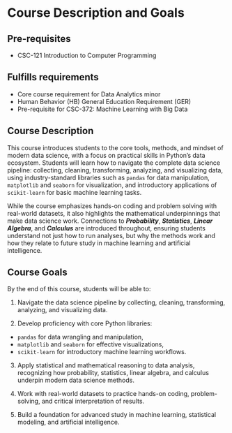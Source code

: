 
# Course Description and Goals

## Pre-requisites

* CSC-121 Introduction to Computer Programming

## Fulfills requirements

* Core course requirement for Data Analytics minor
* Human Behavior (HB) General Education Requirement (GER) 
* Pre-requisite for CSC-372: Machine Learning with Big Data

## Course Description

This course introduces students to the core tools, methods, and mindset of modern data science, with a focus on practical skills in Python's data ecosystem. Students will learn how to navigate the complete data science pipeline: collecting, cleaning, transforming, analyzing, and visualizing data, using industry-standard libraries such as `pandas` for data manipulation, `matplotlib` and `seaborn` for visualization, and introductory applications of `scikit-learn` for basic machine learning tasks.

While the course emphasizes hands-on coding and problem solving with real-world datasets, it also highlights the mathematical underpinnings that make data science work. Connections to _**Probability**_, _**Statistics**_, _**Linear Algebra**_, and _**Calculus**_ are introduced throughout, ensuring students understand not just how to run analyses, but why the methods work and how they relate to future study in machine learning and artificial intelligence.


## Course Goals
<!-- 
* Enable students to start careers as data scientists by providing experience working with real-world data, tools, and techniques

* Empower students to apply computational and inferential thinking to address real-world problems -->

<!-- On successful completion of the course, the students should have the ability to identify and apply appropriate data mining and/or machine learning techniques towards solving problems of pattern recogition, learning and prediction. The course also aims to instill in students a deep sensitivity of issues of algorithmic bias and fairness in data mining. -->

By the end of this course, students will be able to:

1.	Navigate the data science pipeline by collecting, cleaning, transforming, analyzing, and visualizing data.

2.	Develop proficiency with core Python libraries:

* `pandas` for data wrangling and manipulation,
* `matplotlib` and `seaborn` for effective visualizations,
* `scikit-learn` for introductory machine learning workflows.

3.	Apply statistical and mathematical reasoning to data analysis, recognizing how probability, statistics, linear algebra, and calculus underpin modern data science methods.

4.	Work with real-world datasets to practice hands-on coding, problem-solving, and critical interpretation of results.

5.	Build a foundation for advanced study in machine learning, statistical modeling, and artificial intelligence.